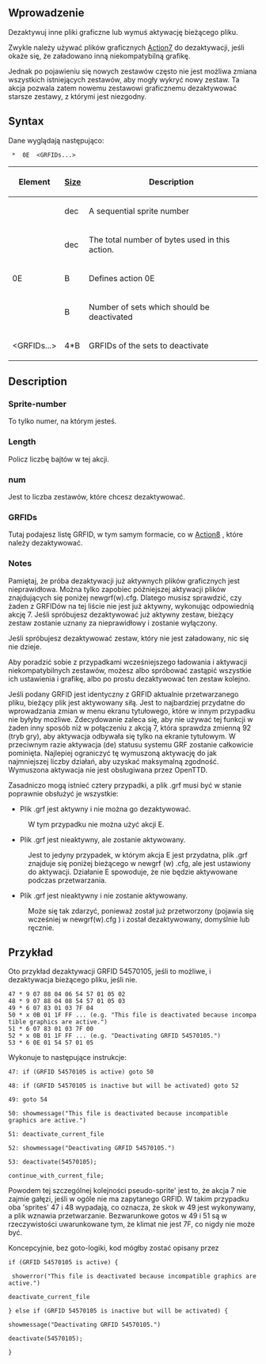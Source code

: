 {{pl/Development/NewGRF/inne strony|en=newgrf-specs.tt-wiki.net/wiki/ActionE|pl=pl/Development/NewGRF/NFO Specs/ActionE}}
<!--{{-}}<br>{{ambox | text = w trakcie edycji.}}-->

== Wprowadzenie ==


Dezaktywuj inne pliki graficzne lub wymuś aktywację bieżącego pliku.


Zwykle należy używać plików graficznych [[pl/Development/NewGRF/NFO Specs/Action7|Action7]] do dezaktywacji, jeśli okaże się, że załadowano inną niekompatybilną grafikę.

Jednak po pojawieniu się nowych zestawów często nie jest możliwa zmiana wszystkich istniejących zestawów, aby mogły wykryć nowy zestaw. Ta akcja pozwala zatem nowemu zestawowi graficznemu dezaktywować starsze zestawy, z którymi jest niezgodny.

== Syntax ==

Dane wyglądają następująco:

 <Sprite-number> * <Length> 0E <num> <GRFIDs...>

{|
!Element!![[en/GRFActionsDetailed|Size]]!!Description

|-
|<Sprite-number>||dec||A sequential sprite number

|-
|<length>||dec||The total number of bytes used in this action.

|-
|0E||B||Defines action 0E

|-
|<num>||B||Number of sets which should be deactivated

|-
|<GRFIDs...>||4*B||GRFIDs of the sets to deactivate
|}

== Description ==

=== Sprite-number ===

To tylko numer, na którym jesteś.

=== Length ===

Policz liczbę bajtów w tej akcji.

=== num ===

Jest to liczba zestawów, które chcesz dezaktywować.

=== GRFIDs ===

Tutaj podajesz listę GRFID, w tym samym formacie, co w [[pl/Development/NewGRF/NFO Specs/Action8|Action8]] , które należy dezaktywować.

=== Notes ===

Pamiętaj, że próba dezaktywacji już aktywnych plików graficznych jest nieprawidłowa. Można tylko zapobiec późniejszej aktywacji plików znajdujących się poniżej newgrf(w).cfg. Dlatego musisz sprawdzić, czy żaden z GRFIDów na tej liście nie jest już aktywny, wykonując odpowiednią akcję 7. Jeśli spróbujesz dezaktywować już aktywny zestaw, bieżący zestaw zostanie uznany za nieprawidłowy i zostanie wyłączony.

Jeśli spróbujesz dezaktywować zestaw, który nie jest załadowany, nic się nie dzieje.

Aby poradzić sobie z przypadkami wcześniejszego ładowania i aktywacji niekompatybilnych zestawów, możesz albo spróbować zastąpić wszystkie ich ustawienia i grafikę, albo po prostu dezaktywować ten zestaw kolejno.

{{pl/Development/NewGRF/ottdp|no| }} Jeśli podany GRFID jest identyczny z GRFID aktualnie przetwarzanego pliku, bieżący plik jest aktywowany siłą. Jest to najbardziej przydatne do wprowadzania zmian w menu ekranu tytułowego, które w innym przypadku nie byłyby możliwe. Zdecydowanie zaleca się, aby nie używać tej funkcji w żaden inny sposób niż w połączeniu z akcją 7, która sprawdza zmienną 92 (tryb gry), aby aktywacja odbywała się tylko na ekranie tytułowym. W przeciwnym razie aktywacja (de) statusu systemu GRF zostanie całkowicie pominięta. Najlepiej ograniczyć tę wymuszoną aktywację do jak najmniejszej liczby działań, aby uzyskać maksymalną zgodność. Wymuszona aktywacja nie jest obsługiwana przez OpenTTD.

Zasadniczo mogą istnieć cztery przypadki, a plik .grf musi być w stanie poprawnie obsłużyć je wszystkie:
* Plik .grf jest aktywny i nie można go dezaktywować.
: W tym przypadku nie można użyć akcji E.
* Plik .grf jest nieaktywny, ale zostanie aktywowany.
: Jest to jedyny przypadek, w którym akcja E jest przydatna, plik .grf znajduje się poniżej bieżącego w newgrf (w) .cfg, ale jest ustawiony do aktywacji. Działanie E spowoduje, że nie będzie aktywowane podczas przetwarzania.
* Plik .grf jest nieaktywny i nie zostanie aktywowany.
: Może się tak zdarzyć, ponieważ został już przetworzony (pojawia się wcześniej w newgrf(w).cfg ) i został dezaktywowany, domyślnie lub ręcznie.

== Przykład ==

Oto przykład dezaktywacji GRFID 54570105, jeśli to możliwe, i dezaktywacja bieżącego pliku, jeśli nie.

 47 * 9 07 88 04 06 54 57 01 05 02
 48 * 9 07 88 04 08 54 57 01 05 03
 49 * 6 07 83 01 03 7F 04
 50 * x 0B 01 1F FF ... (e.g. "This file is deactivated because incompatible graphics are active.")
 51 * 6 07 83 01 03 7F 00
 52 * x 0B 01 1F FF ... (e.g. "Deactivating GRFID 54570105.")
 53 * 6 0E 01 54 57 01 05

Wykonuje to następujące instrukcje:

<pre>47: if (GRFID 54570105 is active) goto 50

48: if (GRFID 54570105 is inactive but will be activated) goto 52

49: goto 54

50: showmessage("This file is deactivated because incompatible graphics are active.")

51: deactivate_current_file

52: showmessage("Deactivating GRFID 54570105.")

53: deactivate(54570105);

continue_with_current_file;</pre>

Powodem tej szczególnej kolejności pseudo-sprite' jest to, że akcja 7 nie zajmie gałęzi, jeśli w ogóle nie ma zapytanego GRFID. W takim przypadku oba 'sprites' 47 i 48 wypadają, co oznacza, że ​​skok w 49 jest wykonywany, a plik wznawia przetwarzanie. Bezwarunkowe gotos w 49 i 51 są w rzeczywistości uwarunkowane tym, że klimat nie jest 7F, co nigdy nie może być.

Koncepcyjnie, bez goto-logiki, kod mógłby zostać opisany przez

<pre>if (GRFID 54570105 is active) {

 showerror("This file is deactivated because incompatible graphics are active.")

deactivate_current_file

} else if (GRFID 54570105 is inactive but will be activated) {

showmessage("Deactivating GRFID 54570105.")

deactivate(54570105);

}</pre>